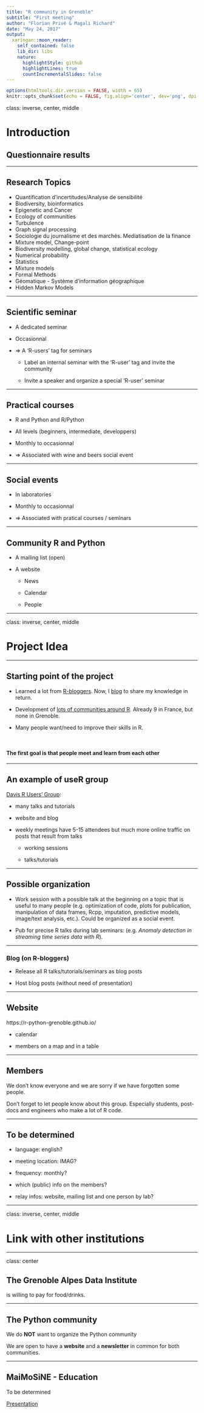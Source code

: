```yaml
---
title: "R community in Grenoble"
subtitle: "First meeting"
author: "Florian Privé & Magali Richard"
date: "May 24, 2017"
output:
  xaringan::moon_reader:
    self_contained: false
    lib_dir: libs
    nature:
      highlightStyle: github
      highlightLines: true
      countIncrementalSlides: false
---
```


```r
options(htmltools.dir.version = FALSE, width = 65)
knitr::opts_chunk$set(echo = FALSE, fig.align='center', dev='png', dpi = 95)
```

class: inverse, center, middle

# Introduction
## Questionnaire results

---

## Research Topics 

- Quantification d'incertitudes/Analyse de sensibilité
- Biodiversity, bioinformatics
- Epigenetic and Cancer
- Ecology of communities
- Turbulence
- Graph signal processing
- Sociologie du journalisme et des marchés. Mediatisation de la finance
- Mixture model, Change-point
- Biodiversity modelling, global change, statistical ecology
- Numerical probability
- Statistics
- Mixture models
- Formal Methods
- Géomatique - Système d'information géographique
- Hidden Markov Models

---

## Scientific seminar

- A dedicated seminar

- Occasionnal

- => A ‘R-users’ tag for seminars

  - Label an internal seminar with the ‘R-user’ tag and invite the community

  - Invite a speaker and organize a special ‘R-user’ seminar

---

## Practical courses

- R and Python and R/Python

- All levels (beginners, intermediate, developpers)

- Monthly to occasionnal

- => Associated with wine and beers social event

---

## Social events

- In laboratories

- Monthly to occasionnal

- => Associated with pratical courses / seminars

---

## Community R and Python

- A mailing list (open)

- A website

  - News

  - Calendar

  - People

---

class: inverse, center, middle

# Project Idea

---

## Starting point of the project

- Learned a lot from [R-bloggers](https://www.r-bloggers.com/). Now, I [blog](https://privefl.github.io/blog/) to share my knowledge in return.

- Development of [lots of communities around R](https://jumpingrivers.github.io/meetingsR/). Already 9 in France, but none in Grenoble.

- Many people want/need to improve their skills in R.

<br>

#### The first goal is that people meet and learn from each other

---

## An example of useR group

[Davis R Users' Group](https://d-rug.github.io/):

- many talks and tutorials

- website and blog

- weekly meetings have 5-15 attendees but much more online traffic on posts that result from talks

  - working sessions
  
  - talks/tutorials

---

## Possible organization

- Work session with a possible talk at the beginning on a topic that is useful to many people (e.g. optimization of code, plots for publication, manipulation of data frames, Rcpp, imputation, predictive models, image/text analysis, etc.). Could be organized as a social event.

- Pub for precise R talks during lab seminars: (e.g. *Anomaly detection in streaming time series data with R*).

--- 

### Blog (on R-bloggers)

- Release all R talks/tutorials/seminars as blog posts

- Host blog posts (without need of presentation)

---

## Website

https://r-python-grenoble.github.io/

- calendar

- members on a map and in a table

--- 

## Members


We don't know everyone and we are sorry if we have forgotten some people.

Don't forget to let people know about this group. Especially students, post-docs and engineers who make a lot of R code.


---

## To be determined

- language: english?

- meeting location: IMAG?

- frequency: monthly?

- which (public) info on the members?

- relay infos: website, mailing list and one person by lab?

---

class: inverse, center, middle

# Link with other institutions

---

class: center

## The Grenoble Alpes Data Institute 

is willing to pay for food/drinks.

--- 

## The Python community

We do **NOT** want to organize the Python community

We are open to have a **website** and a **newsletter** in common for both communities.

--- 

## MaiMoSiNE - Education

To be determined 

[Presentation](R-MaiMoSiNE.pdf)